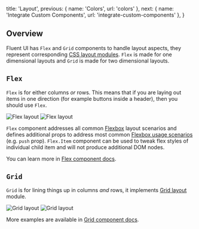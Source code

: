 
  title: 'Layout',
  previous: { name: 'Colors', url: 'colors' },
  next: { name: 'Integrate Custom Components', url: 'integrate-custom-components' },
}

## Overview

Fluent UI has `Flex` and `Grid` components to handle layout aspects, they represent corresponding [CSS layout modules](https://developer.mozilla.org/en-US/docs/Learn/CSS/CSS_layout/Introduction). `Flex` is made for one dimensional layouts and `Grid` is made for two dimensional layouts.

## `Flex`

`Flex` is for either columns _or_ rows. This means that if you are laying out items in one direction (for example buttons inside a header), then you should use `Flex`.

![Flex layout](public/images/flex.svg)
![Flex layout](public/images/flex-column.svg)

`Flex` component addresses all common [Flexbox](https://developer.mozilla.org/en-US/docs/Learn/CSS/CSS_layout/Flexbox) layout scenarios and defines additional props to address most common [Flexbox usage scenarios](https://developer.mozilla.org/en-US/docs/Web/CSS/CSS_Flexible_Box_Layout/Typical_Use_Cases_of_Flexbox) (e.g. `push` prop). `Flex.Item` component can be used to tweak flex styles of individual child item and will not produce additional DOM nodes.

<ExampleSnippet>
  <Flex gap="gap.small">
    <Segment color="brand" content="Home" inverted />
    <Segment color="green" content="Search" inverted />
    <Flex.Item push>
      <Segment color="red" content="Logout" inverted />
    </Flex.Item>
  </Flex>
</ExampleSnippet>
<ExampleSnippet>
  <Flex column>
    <Segment color="brand" content="Header" inverted />
    <Segment content="Content" />
    <Segment color="green" content="Footer" inverted />
  </Flex>
</ExampleSnippet>

You can learn more in [Flex component docs](/components/flex).

## `Grid`

`Grid` is for lining things up in columns _and_ rows, it implements [Grid layout](https://developer.mozilla.org/en-US/docs/Web/CSS/CSS_Grid_Layout) module.

![Grid layout](public/images/grid-page.svg)
![Grid layout](public/images/grid.svg)

<ExampleSnippet>
  <Grid columns="repeat(4, 1fr)" rows="50px 150px 50px">
    <Segment color="brand" content="Header" inverted styles={{ gridColumn: 'span 4' }} />
    <Segment color="green" content="Menu" inverted styles={{ gridColumn: 'span 1' }} />
    <Segment content="Content" styles={{ gridColumn: 'span 3' }} />
    <Segment color="brand" content="Footer" inverted styles={{ gridColumn: 'span 4' }} />
  </Grid>
</ExampleSnippet>
<ExampleSnippet>
  <Grid columns="repeat(2, 1fr)">
    <Segment color="brand" content="Header" inverted styles={{ gridColumn: '1/3', gridRow: 1 }} />
    <Segment color="red" content="Menu" inverted styles={{ gridColumn: '3', gridRow: '1/3' }} />
    <Segment color="green" content="Notes" inverted styles={{ gridColumn: '1', gridRow: '2' }} />
    <Segment color="grey" content="News" inverted styles={{ gridColumn: '2', gridRow: '2' }} />
  </Grid>
</ExampleSnippet>

More examples are available in [Grid component docs](/components/grid).
